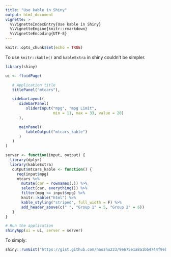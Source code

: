 ```yaml
---
title: "Use kable in Shiny"
output: html_document
vignette: >
  %\VignetteIndexEntry{Use kable in Shiny}
  %\VignetteEngine{knitr::rmarkdown}
  %\VignetteEncoding{UTF-8}
---
```


```r
knitr::opts_chunk$set(echo = TRUE)
```

To use `knitr::kable()` and `kableExtra` in shiny couldn't be simpler. 
```r
library(shiny)

ui <- fluidPage(

   # Application title
   titlePanel("mtcars"),

   sidebarLayout(
      sidebarPanel(
         sliderInput("mpg", "mpg Limit",
                     min = 11, max = 33, value = 20)
      ),

      mainPanel(
         tableOutput("mtcars_kable")
      )
   )
)

server <- function(input, output) {
  library(dplyr)
  library(kableExtra)
   output$mtcars_kable <- function() {
     req(input$mpg)
     mtcars %>%
       mutate(car = rownames(.)) %>%
       select(car, everything()) %>%
       filter(mpg <= input$mpg) %>%
       knitr::kable("html") %>%
       kable_styling("striped", full_width = F) %>%
       add_header_above(c(" ", "Group 1" = 5, "Group 2" = 6))
   }
}

# Run the application
shinyApp(ui = ui, server = server)


```

To simply:

```r
shiny::runGist("https://gist.github.com/haozhu233/9e675e1a8a1bb4744f9ebc9246a2366b")
```
